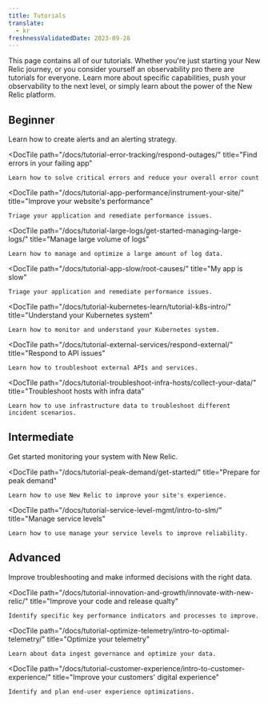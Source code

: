 ```yaml
---
title: Tutorials
translate:
  - kr
freshnessValidatedDate: 2023-09-28
---
```


This page contains all of our tutorials. Whether you're just starting your New Relic journey, or you consider yourself an observability pro there are tutorials for everyone. Learn more about specific capabilities, push your observability to the next level, or simply learn about the power of the New Relic platform.

## Beginner

<DocTiles>
  <DocTile
    path="/docs/tutorial-create-alerts/create-new-relic-alerts/"
    title="Create and manage alerts"
  >
    Learn how to create alerts and an alerting strategy.
  </DocTile>

  <DocTile
    path="/docs/tutorial-error-tracking/respond-outages/"
    title="Find errors in your failing app"
  >
    Learn how to solve critical errors and reduce your overall error count
  </DocTile>

  <DocTile
    path="/docs/tutorial-app-performance/instrument-your-site/"
    title="Improve your website's performance"
  >
    Triage your application and remediate performance issues.
  </DocTile>

  <DocTile
    path="/docs/tutorial-large-logs/get-started-managing-large-logs/"
    title="Manage large volume of logs"
  >
    Learn how to manage and optimize a large amount of log data.
  </DocTile>

  <DocTile
    path="/docs/tutorial-app-slow/root-causes/"
    title="My app is slow"
  >
    Triage your application and remediate performance issues.
  </DocTile>

  <DocTile
    path="/docs/tutorial-kubernetes-learn/tutorial-k8s-intro/"
    title="Understand your Kubernetes system"
  >
    Learn how to monitor and understand your Kubernetes system.
  </DocTile>

  <DocTile
    path="/docs/tutorial-external-services/respond-external/"
    title="Respond to API issues"
  >
    Learn how to troubleshoot external APIs and services.
  </DocTile>

  <DocTile
    path="/docs/tutorial-troubleshoot-infra-hosts/collect-your-data/"
    title="Troubleshoot hosts with infra data"
  >
    Learn how to use infrastructure data to troubleshoot different incident scenarios.
  </DocTile>
</DocTiles>

## Intermediate

<DocTiles>
  <DocTile
    path="/docs/tutorial-dd-migration/migrating-from-dd/"
    title="Migrate from Datadog"
  >
    Get started monitoring your system with New Relic.
  </DocTile>

  <DocTile
    path="/docs/tutorial-peak-demand/get-started/"
    title="Prepare for peak demand"
  >
    Learn how to use New Relic to improve your site's experience.
  </DocTile>

  <DocTile
    path="/docs/tutorial-service-level-mgmt/intro-to-slm/"
    title="Manage service levels"
  >
    Learn how to use manage your service levels to improve reliability.
  </DocTile>
</DocTiles>

## Advanced

<DocTiles>
  <DocTile
    path="/docs/tutorial-reporting-data/capture-the-right-data/"
    title="Capture the right data"
  >
    Improve troubleshooting and make informed decisions with the right data.
  </DocTile>

  <DocTile
    path="/docs/tutorial-innovation-and-growth/innovate-with-new-relic/"
    title="Improve your code and release qualty"
  >
    Identify specific key performance indicators and processes to improve.
  </DocTile>

  <DocTile
    path="/docs/tutorial-optimize-telemetry/intro-to-optimal-telemetry/"
    title="Optimize your telemetry"
  >
    Learn about data ingest governance and optimize your data.
  </DocTile>

  <DocTile
    path="/docs/tutorial-customer-experience/intro-to-customer-experience/"
    title="Improve your customers' digital experience"
  >
    Identify and plan end-user experience optimizations.
  </DocTile>
</DocTiles>
